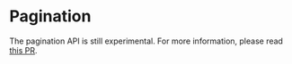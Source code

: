 
# Pagination

<Callout emoji="🚨" background="bg-red-200">
  The pagination API is still experimental. For more information, please read <a href="https://github.com/vercel/swr/pull/435" target="_blank">this PR</a>.
</Callout>
